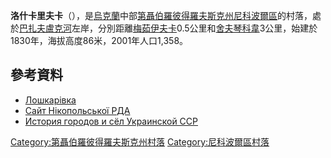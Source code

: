 '''洛什卡里夫卡'''（{{lang-uk|Лошкарівка}}），是[[烏克蘭|烏克蘭]]中部[[第聶伯羅彼得羅夫斯克州|第聶伯羅彼得羅夫斯克州]][[尼科波爾區|尼科波爾區]]的村落，處於[[巴扎夫盧克河|巴扎夫盧克河]]左岸，分別距離[[梅茹伊夫卡|梅茹伊夫卡]]0.5公里和[[舍夫琴科韋_(尼科波爾區)|舍夫琴科韋]]3公里，始建於1830年，海拔高度86米，2001年人口1,358。

==參考資料==
* [http://gska2.rada.gov.ua/pls/z7502/A005?rdat1=06.12.2007&rf7571=5770 Лошкарівка]{{dead link|date=2018年3月 |bot=InternetArchiveBot |fix-attempted=yes }}
* [http://www.nikopol-rn.dp.gov.ua/OBLADM/nikopol_rda.nsf/docs/950E97C2DB827BCCC225763C00596858?OpenDocument Сайт Нікопольської РДА] {{Wayback|url=http://www.nikopol-rn.dp.gov.ua/OBLADM/nikopol_rda.nsf/docs/950E97C2DB827BCCC225763C00596858?OpenDocument |date=20190927095652 }}
* [https://web.archive.org/web/20100705121304/http://www.igsu.org.ua/Dnepropetrovskaja.obl/Nikopolxskij.rajon/Loszkarevka.html История городов и сёл Украинской ССР]

{{coord|47|56|11|N|34|9|11|E|scale:30000_region:UA|display=title}}
{{Dnipropetrovsk-geo-stub}}

{{DEFAULTSORT:Лошкарівка}}
[[Category:第聶伯羅彼得羅夫斯克州村落|Category:第聶伯羅彼得羅夫斯克州村落]]
[[Category:尼科波爾區村落|Category:尼科波爾區村落]]